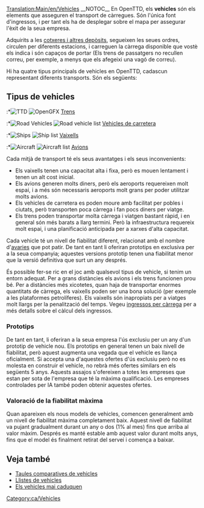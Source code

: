 [[Translation:Main/en/Vehicles]]{{en/-}}{{ca/Taula de contingut}}
__NOTOC__
En OpenTTD, els '''vehicles''' són els elements que asseguren el transport de càrregues.
Són l'única font d'ingressos, i per tant els ha de desplegar sobre el mapa per assegurar l'èxit de la seua empresa.

Adquirits a les [[Main/ca/Cotxeres i depòsits|cotxeres i altres depòsits]], segueixen les seues ordres, circulen per diferents estacions, i carreguen la càrrega disponible que vostè els indica i són capaços de portar (Els trens de passatgers no recullen correu, per exemple, a menys que els afegeixi una vagó de correu).

Hi ha quatre tipus principals de vehicles en OpenTTD, cadascun representant diferents transports. Són els següents:

== Tipus de vehicles ==
:*[[File:en/manual html m16a497ce.png|TTD]] [[File:en/Train Information button.png|OpenGFX]] [[Main/ca/Trens|Trens]]
:*[[File:en/manual html m3518e48c.png|Road Vehicles]] [[File:en/Road Vehicle Information button.png|Road vehicle list]] [[Main/ca/Vehicles de carretera|Vehicles de carretera]]
:*[[File:en/manual html 53123a33.png|Ships]] [[File:en/Ship Information button.png|Ship list]] [[Main/ca/Vaixells|Vaixells]]
:*[[File:en/manual html 442702e6.png|Aircraft]] [[File:en/Aircraft Information button.png|Aircraft list]] [[Main/ca/Avions|Avions]]

Cada mitjà de transport té els seus avantatges i els seus inconvenients:
*Els vaixells tenen una capacitat alta i fixa, però es mouen lentament i tenen un alt cost inicial.
*Els avions generen molts diners, però els aeroports requereixen molt espai, i a més són necessaris aeroports molt grans per poder utilitzar molts avions.
*Els vehicles de carretera es poden moure amb facilitat per pobles i ciutats, però transporten poca càrrega i fan pocs diners per viatge.
*Els trens poden transportar molta càrrega i viatgen bastant ràpid, i en general són més barats a llarg termini. Però la infraestructura requereix molt espai, i una planificació anticipada per a xarxes d'alta capacitat.

Cada vehicle té un nivell de fiabilitat diferent, relacionat amb el nombre d'[[Main/ca/Avaries|avaries]] que pot patir. De tant en tant li oferiran prototips en exclusiva per a la seua companyia; aquestes versions prototip tenen una fiabilitat menor que la versió definitiva que surt un any després.

És possible fer-se ric en el joc amb qualsevol tipus de vehicle, si tenim un entorn adequat. Per a grans distàncies els avions i els trens funcionen prou bé. Per a distàncies més xicotetes, quan haja de transportar enormes quantitats de càrrega, els vaixells poden ser una bona solució (per exemple a les plataformes petrolíferes). Els vaixells són inapropiats per a viatges molt llargs per la penalització del temps. Vegeu [[Main/ca/Ingressos per càrrega|ingressos per càrrega]] per a més detalls sobre el càlcul dels ingressos.

=== Prototips ===
De tant en tant, li oferiran a la seua empresa l'ús exclusiu per un any d'un prototip de vehicle nou. Els prototips en general tenen un baix nivell de fiabilitat, però aquest augmenta una vegada que el vehicle es llança oficialment. Si accepta una d'aquestes ofertes d'ús exclusiu però no es molesta en construir el vehicle, no rebrà més ofertes similars en els següents 5 anys. Aquests assajos s'ofereixen a totes les empreses que estan per sota de l'empresa que té la màxima qualificació. Les empreses controlades per IA també poden obtenir aquestes ofertes.

=== Valoració de la fiabilitat màxima ===
Quan apareixen els nous models de vehicles, comencen generalment amb un nivell de fiabilitat màxima completament baix. Aquest nivell de fiabilitat va pujant gradualment durant un any o dos (1% al mes) fins que arriba al valor màxim. Després es manté estable amb aquest valor durant molts anys, fins que el model és finalment retirat del servei i comença a baixar.

==Veja també==
*[[Main/ca/Taules comparatives de vehicles|Taules comparatives de vehicles]]
*[[Main/ca/Llistes de vehicles|Llistes de vehicles]]
*[[Main/ca/Els vehicles mai caduquen|Els vehicles mai caduquen]]

[[Category:ca/Vehicles]]